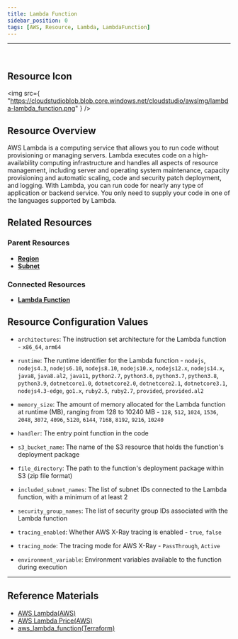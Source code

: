 ```yaml
---
title: Lambda Function
sidebar_position: 0
tags: [AWS, Resource, Lambda, LambdaFunction]
---
```


<hr />
<br />

## Resource Icon

<img
    src={
        "https://cloudstudioblob.blob.core.windows.net/cloudstudio/awsImg/lambda-lambda_function.png"
    }
/>

## Resource Overview

AWS Lambda is a computing service that allows you to run code without provisioning or managing servers. 
Lambda executes code on a high-availability computing infrastructure and handles all aspects of resource management, including server and operating system maintenance, capacity provisioning and automatic scaling, code and security patch deployment, and logging. 
With Lambda, you can run code for nearly any type of application or backend service. 
You only need to supply your code in one of the languages supported by Lambda.

## Related Resources

### Parent Resources

-   [**Region**](https://docs.cstudio.app/docs/resource/aws/Base/Region)
-   [**Subnet**](https://docs.cstudio.app/docs/resource/aws/Vpc/Subnet)

### Connected Resources

-   [**Lambda Function**](https://docs.cstudio.app/docs/resource/aws/Lambda/LambdaFunction)

## Resource Configuration Values

-   `architectures`: The instruction set architecture for the Lambda function - `x86_64`, `arm64`
-   `runtime`: The runtime identifier for the Lambda function - `nodejs`, `nodejs4.3`, `nodejs6.10`, `nodejs8.10`, `nodejs10.x`, `nodejs12.x`, `nodejs14.x`, `java8`, `java8.al2`, `java11`, `python2.7`, `python3.6`, `python3.7`, `python3.8`, `python3.9`, `dotnetcore1.0`, `dotnetcore2.0`, `dotnetcore2.1`, `dotnetcore3.1`, `nodejs4.3-edge`, `go1.x`, `ruby2.5`, `ruby2.7`, `provided`, `provided.al2`
-   `memory_size`: The amount of memory allocated for the Lambda function at runtime (MB), ranging from 128 to 10240 MB - `128`, `512`, `1024`, `1536`, `2048`, `3072`, `4096`, `5120`, `6144`, `7168`, `8192`, `9216`, `10240`
-   `handler`: The entry point function in the code
-   `s3_bucket_name`: The name of the S3 resource that holds the function's deployment package
-   `file_directory`: The path to the function's deployment package within S3 (zip file format)
-   `included_subnet_names`: The list of subnet IDs connected to the Lambda function, with a minimum of at least 2
-   `security_group_names`: The list of security group IDs associated with the Lambda function

-   `tracing_enabled`: Whether AWS X-Ray tracing is enabled - `true`, `false`
-   `tracing_mode`: The tracing mode for AWS X-Ray - `PassThrough`, `Active`

-   `environment_variable`: Environment variables available to the function during execution

---

## Reference Materials

-   [AWS Lambda(AWS)](https://docs.aws.amazon.com/ko_kr/lambda/latest/dg/welcome.html)
-   [AWS Lambda Price(AWS)](https://aws.amazon.com/ko/lambda/pricing/?nc2=type_a)
-   [aws_lambda_function(Terraform)](https://registry.terraform.io/providers/hashicorp/aws/latest/docs/resources/lambda_function)
